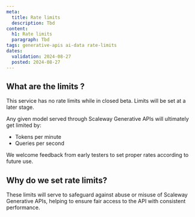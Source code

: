 ```yaml
---
meta:
  title: Rate limits
  description: Tbd
content:
  h1: Rate limits
  paragraph: Tbd
tags: generative-apis ai-data rate-limits
dates:
  validation: 2024-08-27
  posted: 2024-08-27
---
```


## What are the limits ?

<Message type="important">
  This service has no rate limits while in closed beta. Limits will be set at a later stage.
</Message>

Any given model served through Scaleway Generative APIs will ultimately get limited by:
- Tokens per minute
- Queries per second

We welcome feedback from early testers to set proper rates according to future use.

## Why do we set rate limits?

These limits will serve to safeguard against abuse or misuse of Scaleway Generative APIs, helping to ensure fair access to the API with consistent performance.